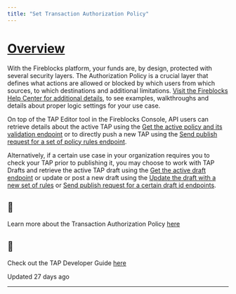 ```yaml
---
title: "Set Transaction Authorization Policy"
---
```


# [Overview](#overview)
  

With the Fireblocks platform, your funds are, by design, protected with several security layers. The Authorization Policy is a crucial layer that defines what actions are allowed or blocked by which users from which sources, to which destinations and additional limitations. [Visit the Fireblocks Help Center for additional details](https://support.fireblocks.io/hc/en-us), to see examples, walkthroughs and details about proper logic settings for your use case.

On top of the TAP Editor tool in the Fireblocks Console, API users can retrieve details about the active TAP using the [Get the active policy and its validation endpoint](/reference/getactivepolicy) or to directly push a new TAP using the [Send publish request for a set of policy rules endpoint](/reference/publishdraft).

Alternatively, if a certain use case in your organization requires you to check your TAP prior to publishing it, you may choose to work with TAP Drafts and retrieve the active TAP draft using the [Get the active draft endpoint](/reference/getdraft) or update or post a new draft using the [Update the draft with a new set of rules](/reference/updatedraft) or [Send publish request for a certain draft id endpoints](/reference/publishpolicyrules).

  
<Info>

## 📘

Learn more about the Transaction Authorization Policy [here](https://support.fireblocks.io/hc/en-us/articles/7354983580316-About-the-TAP)



</Info>
  
<Info>

## 📘

Check out the TAP Developer Guide [here](/reference/configure-transaction-authorization-policy)



</Info>

Updated 27 days ago

* * *